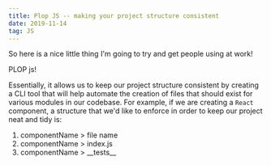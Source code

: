 ```yaml
---
title: Plop JS -- making your project structure consistent
date: 2019-11-14
tag: JS
---
```


So here is a nice little thing I'm going to try and get people using at work!

<TextLink href="https://plopjs.com/">PLOP js!</TextLink>

Essentially, it allows us to keep our project structure consistent by creating a
CLI tool that will help automate the creation of files that should exist for
various modules in our codebase. For example, if we are creating a `React`
component, a structure that we'd like to enforce in order to keep our project
neat and tidy is:

1. componentName > file name
2. componentName > index.js
3. componentName > \_\_tests\_\_
